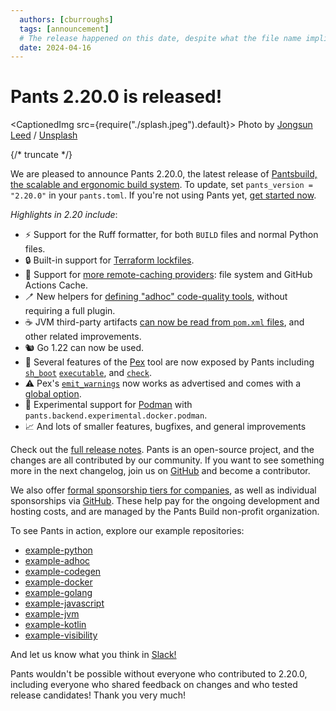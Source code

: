 ```yaml
---
  authors: [cburroughs]
  tags: [announcement]
  # The release happened on this date, despite what the file name implies (which is when this post was authored)
  date: 2024-04-16
---
```


# Pants 2.20.0 is released!

<CaptionedImg src={require("./splash.jpeg").default}>
  Photo by [Jongsun Leed](https://unsplash.com/@sarahleejs) /
  [Unsplash](https://unsplash.com/photos/moon-eclipse-F-pSZO_jeE8)
</CaptionedImg>

{/* truncate */}

We are pleased to announce Pants 2.20.0, the latest release of [Pantsbuild, the scalable and ergonomic build system](https://www.pantsbuild.org/). To update, set `pants_version = "2.20.0"` in your `pants.toml`. If you're not using Pants yet, [get started now](https://www.pantsbuild.org/docs/getting-started).

_Highlights in 2.20 include_:

- ⚡ Support for the Ruff formatter, for both `BUILD` files and normal Python files.
- 🔒 Built-in support for [Terraform lockfiles](https://www.pantsbuild.org/2.20/docs/terraform#lockfiles).
- 📁 Support for [more remote-caching providers](https://www.pantsbuild.org/2.20/docs/using-pants/remote-caching-and-execution/remote-caching): file system and GitHub Actions Cache.
- 🪥 New helpers for [defining "adhoc" code-quality tools](https://www.pantsbuild.org/2.20/reference/targets/code_quality_tool), without requiring a full plugin.
- ☕ JVM third-party artifacts [can now be read from `pom.xml` files](https://www.pantsbuild.org/2.20/reference/targets/jvm_artifacts), and other related improvements.
- 🐿 Go 1.22 can now be used.
- 🥚 Several features of the [Pex](https://docs.pex-tool.org/) tool are now exposed by Pants including [`sh_boot`](https://www.pantsbuild.org/2.20/reference/targets/pex_binary#sh_boot) [`executable`](https://www.pantsbuild.org/2.20/reference/targets/pex_binary#executable), and [`check`](https://www.pantsbuild.org/2.20/reference/targets/pex_binary#check).
- ⚠ Pex's [`emit_warnings`](https://www.pantsbuild.org/2.20/reference/subsystems/pex#emit_warnings) now works as advertised and comes with a [global option](https://www.pantsbuild.org/2.20/reference/subsystems/pex#emit_warnings).
- 🐋 Experimental support for [Podman](https://podman.io/) with `pants.backend.experimental.docker.podman`.
- 📈 And lots of smaller features, bugfixes, and general improvements

Check out the [full release notes](https://github.com/pantsbuild/pants/tree/2.20.x/src/python/pants/notes/2.20.x.md). Pants is an open-source project, and the changes are all contributed by our community. If you want to see something more in the next changelog, join us on [GitHub](https://github.com/pantsbuild/pants) and become a contributor.

We also offer [formal sponsorship tiers for companies](https://www.pantsbuild.org/sponsorship), as well as individual sponsorships via [GitHub](https://github.com/sponsors/pantsbuild). These help pay for the ongoing development and hosting costs, and are managed by the Pants Build non-profit organization.

To see Pants in action, explore our example repositories:

- [example-python](https://github.com/pantsbuild/example-python)
- [example-adhoc](https://github.com/pantsbuild/example-adhoc/)
- [example-codegen](https://github.com/pantsbuild/example-codegen)
- [example-docker](https://github.com/pantsbuild/example-docker)
- [example-golang](https://github.com/pantsbuild/example-golang)
- [example-javascript](https://github.com/pantsbuild/example-javascript)
- [example-jvm](https://github.com/pantsbuild/example-jvm)
- [example-kotlin](https://github.com/pantsbuild/example-kotlin)
- [example-visibility](https://github.com/pantsbuild/example-visibility)

And let us know what you think in [Slack!](https://www.pantsbuild.org/docs/getting-help)

Pants wouldn't be possible without everyone who contributed to 2.20.0, including everyone who shared feedback on changes and who tested release candidates! Thank you very much!
